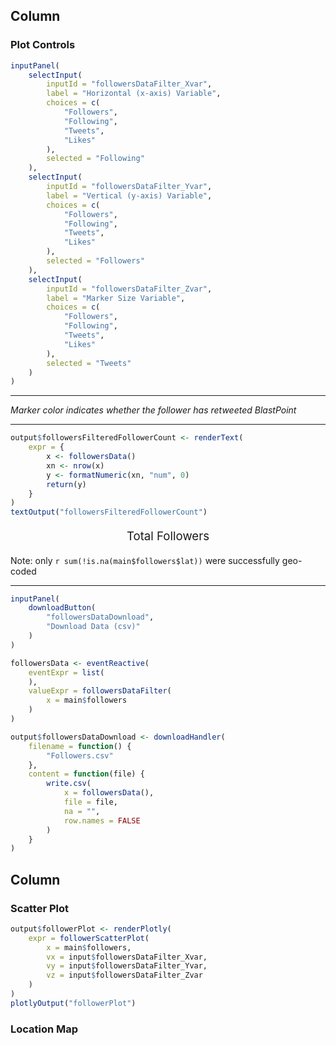Column {data-width=205}
----------

### **Plot Controls** {id=followersDataFilters}

```r
inputPanel(
    selectInput(
        inputId = "followersDataFilter_Xvar",
        label = "Horizontal (x-axis) Variable",
        choices = c(
            "Followers",
            "Following",
            "Tweets",
            "Likes"
        ),
        selected = "Following"
    ),
    selectInput(
        inputId = "followersDataFilter_Yvar",
        label = "Vertical (y-axis) Variable",
        choices = c(
            "Followers",
            "Following",
            "Tweets",
            "Likes"
        ),
        selected = "Followers"
    ),
    selectInput(
        inputId = "followersDataFilter_Zvar",
        label = "Marker Size Variable",
        choices = c(
            "Followers",
            "Following",
            "Tweets",
            "Likes"
        ),
        selected = "Tweets"
    )
)
```

----------

*Marker color indicates whether the follower has retweeted BlastPoint*

----------

```r
output$followersFilteredFollowerCount <- renderText(
    expr = {
        x <- followersData()
        xn <- nrow(x)
        y <- formatNumeric(xn, "num", 0)
        return(y)
    }
)
textOutput("followersFilteredFollowerCount")
```

<p style='font-size: 14pt; text-align: center;'>Total Followers</p>

Note: only `r sum(!is.na(main$followers$lat))` were successfully geo-coded

----------

```r
inputPanel(
    downloadButton(
        "followersDataDownload",
        "Download Data (csv)"
    )
)
```

```r
followersData <- eventReactive(
    eventExpr = list(
    ),
    valueExpr = followersDataFilter(
        x = main$followers
    )
)
```

```r
output$followersDataDownload <- downloadHandler(
    filename = function() {
        "Followers.csv"
    },
    content = function(file) {
        write.csv(
            x = followersData(),
            file = file,
            na = "",
            row.names = FALSE
        )
    }
)
```

Column {data-width=795 .tabset .tabset-fade}
----------

### **Scatter Plot** {id=followersPlot}

```r
output$followerPlot <- renderPlotly(
    expr = followerScatterPlot(
        x = main$followers,
        vx = input$followersDataFilter_Xvar,
        vy = input$followersDataFilter_Yvar,
        vz = input$followersDataFilter_Zvar
    )
)
plotlyOutput("followerPlot")
```

### **Location Map** {id=followersMap}



